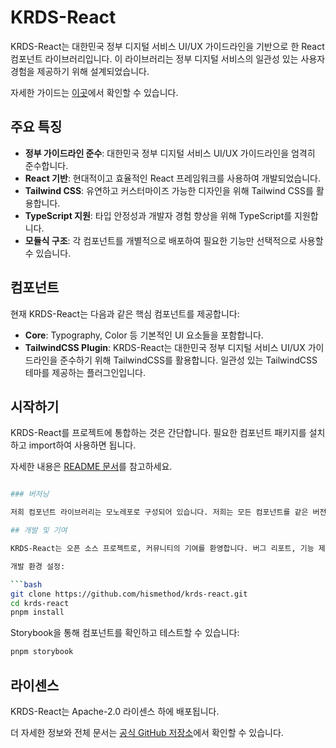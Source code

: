 # KRDS-React

KRDS-React는 대한민국 정부 디지털 서비스 UI/UX 가이드라인을 기반으로 한 React 컴포넌트 라이브러리입니다. 이 라이브러리는 정부 디지털 서비스의 일관성 있는 사용자 경험을 제공하기 위해 설계되었습니다.

자세한 가이드는 [이곳](https://uiux.egovframe.go.kr/guide/index.html)에서 확인할 수 있습니다.

## 주요 특징

- **정부 가이드라인 준수**: 대한민국 정부 디지털 서비스 UI/UX 가이드라인을 엄격히 준수합니다.
- **React 기반**: 현대적이고 효율적인 React 프레임워크를 사용하여 개발되었습니다.
- **Tailwind CSS**: 유연하고 커스터마이즈 가능한 디자인을 위해 Tailwind CSS를 활용합니다.
- **TypeScript 지원**: 타입 안정성과 개발자 경험 향상을 위해 TypeScript를 지원합니다.
- **모듈식 구조**: 각 컴포넌트를 개별적으로 배포하여 필요한 기능만 선택적으로 사용할 수 있습니다.

## 컴포넌트

현재 KRDS-React는 다음과 같은 핵심 컴포넌트를 제공합니다:

- **Core**: Typography, Color 등 기본적인 UI 요소들을 포함합니다.
- **TailwindCSS Plugin**: KRDS-React는 대한민국 정부 디지털 서비스 UI/UX 가이드라인을 준수하기 위해 TailwindCSS를 활용합니다. 일관성 있는 TailwindCSS 테마를 제공하는 플러그인입니다.

## 시작하기

KRDS-React를 프로젝트에 통합하는 것은 간단합니다. 필요한 컴포넌트 패키지를 설치하고 import하여 사용하면 됩니다.

자세한 내용은 [README 문서](https://github.com/KRDS-community/krds-react)를 참고하세요.

````bash

### 버저닝

저희 컴포넌트 라이브러리는 모노레포로 구성되어 있습니다. 저희는 모든 컴포넌트를 같은 버전으로 배포하고 있습니다. 따라서 사용하시는 컴포넌트 라이브러리의 버전을 하나로 사용해야 합니다.

## 개발 및 기여

KRDS-React는 오픈 소스 프로젝트로, 커뮤니티의 기여를 환영합니다. 버그 리포트, 기능 제안, 또는 Pull Request 모두 가능합니다.

개발 환경 설정:

```bash
git clone https://github.com/hismethod/krds-react.git
cd krds-react
pnpm install
````

Storybook을 통해 컴포넌트를 확인하고 테스트할 수 있습니다:

```bash
pnpm storybook
```

## 라이센스

KRDS-React는 Apache-2.0 라이센스 하에 배포됩니다.

더 자세한 정보와 전체 문서는 [공식 GitHub 저장소](https://github.com/hismethod/krds-react)에서 확인할 수 있습니다.
